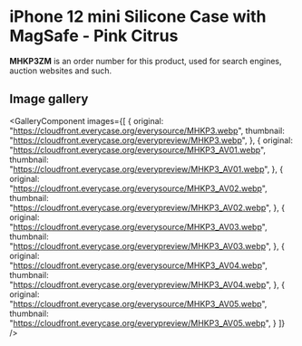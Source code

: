 
# iPhone 12 mini Silicone Case with MagSafe - Pink Citrus

<Callout type='info' emoji='👉🏻'>**MHKP3ZM** is an order number for this product, used for search engines, auction websites and such.</Callout>

## Image gallery

<GalleryComponent
    images={[
      {
        original: "https://cloudfront.everycase.org/everysource/MHKP3.webp",
        thumbnail: "https://cloudfront.everycase.org/everypreview/MHKP3.webp",
      },
      {
        original: "https://cloudfront.everycase.org/everysource/MHKP3_AV01.webp",
        thumbnail: "https://cloudfront.everycase.org/everypreview/MHKP3_AV01.webp",
      },
      {
        original: "https://cloudfront.everycase.org/everysource/MHKP3_AV02.webp",
        thumbnail: "https://cloudfront.everycase.org/everypreview/MHKP3_AV02.webp",
      },
      {
        original: "https://cloudfront.everycase.org/everysource/MHKP3_AV03.webp",
        thumbnail: "https://cloudfront.everycase.org/everypreview/MHKP3_AV03.webp",
      },
      {
        original: "https://cloudfront.everycase.org/everysource/MHKP3_AV04.webp",
        thumbnail: "https://cloudfront.everycase.org/everypreview/MHKP3_AV04.webp",
      },
      {
        original: "https://cloudfront.everycase.org/everysource/MHKP3_AV05.webp",
        thumbnail: "https://cloudfront.everycase.org/everypreview/MHKP3_AV05.webp",
      }
    ]}
  />
